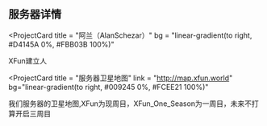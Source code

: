 ## 服务器详情

<ProjectCard
  title = "阿兰（AlanSchezar）"
  bg = "linear-gradient(to right, #D4145A 0%, #FBB03B 100%)"
>
  XFun建立人
</ProjectCard>

<ProjectCard
  title = "服务器卫星地图"
  link = "http://map.xfun.world"
  bg="linear-gradient(to right, #009245 0%, #FCEE21 100%)"
>
  我们服务器的卫星地图,XFun为现周目，XFun_One_Season为一周目，未来不打算开启三周目
</ProjectCard>
